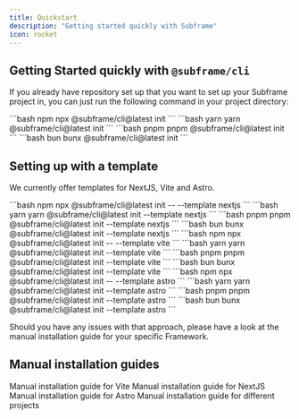 ```yaml
---
title: Quickstart
description: "Getting started quickly with Subframe"
icon: rocket
---
```


## Getting Started quickly with `@subframe/cli`

If you already have repository set up that you want to set up your Subframe project in, you can just run the following command in your project directory:

<CodeGroup>
  ```bash npm
  npx @subframe/cli@latest init
  ```
  ```bash yarn
  yarn @subframe/cli@latest init
  ```
  ```bash pnpm
  pnpm @subframe/cli@latest init
  ```
  ```bash bun
  bunx @subframe/cli@latest init
  ```
</CodeGroup>


## Setting up with a template

We currently offer templates for NextJS, Vite and Astro. 

<Tabs>
  <Tab title="NextJS">
    <CodeGroup>
      ```bash npm
      npx @subframe/cli@latest init -- --template nextjs
      ```
      ```bash yarn
      yarn @subframe/cli@latest init --template nextjs
      ```
      ```bash pnpm
      pnpm @subframe/cli@latest init --template nextjs
      ```
      ```bash bun
      bunx @subframe/cli@latest init --template nextjs
      ```
    </CodeGroup>
  </Tab>

  <Tab title="Vite">
    <CodeGroup>
      ```bash npm
      npx @subframe/cli@latest init -- --template vite
      ```
      ```bash yarn
      yarn @subframe/cli@latest init --template vite
      ```
      ```bash pnpm
      pnpm @subframe/cli@latest init --template vite
      ```
      ```bash bun
      bunx @subframe/cli@latest init --template vite
      ```
    </CodeGroup>
  </Tab>

  <Tab title="Astro">
    <CodeGroup>
      ```bash npm
      npx @subframe/cli@latest init -- --template astro
      ```
      ```bash yarn
      yarn @subframe/cli@latest init --template astro
      ```
      ```bash pnpm
      pnpm @subframe/cli@latest init --template astro
      ```
      ```bash bun
      bunx @subframe/cli@latest init --template astro
      ```
    </CodeGroup>
  </Tab>
</Tabs>

Should you have any issues with that approach, please have a look at the manual installation guide for your specific Framework.

## Manual installation guides
<CardGroup>
  <Card title="Vite" icon="link" href="/getting-started/framework-guides/vite">
    Manual installation guide for Vite
  </Card>
  <Card title="NextJS" icon="link" href="/getting-started/framework-guides/nextjs">
    Manual installation guide for NextJS
  </Card>
  <Card title="Astro" icon="link" href="/getting-started/framework-guides/astro">
    Manual installation guide for Astro
  </Card>
  <Card title="Custom" icon="link" href="/getting-started/framework-guides/manual">
    Manual installation guide for different projects
  </Card>
</CardGroup>